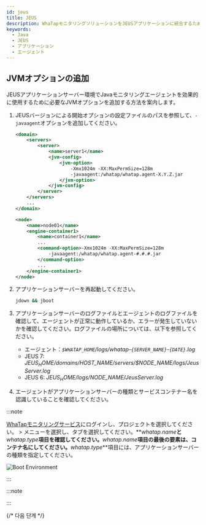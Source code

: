 ```yaml
---
id: jeus
title: JEUS
description: WhaTapモニタリングソリューションをJEUSアプリケーションに統合するためのJVM(Java Virtual Machine) オプションの追加方法についての詳細な案内を提供します。ユーザーは本文書を通じて、Javaエージェントのインストール後、JEUSアプリケーションの性能および可用性モニタリングのために必要なJVM設定を適用する方法を段階別に確認することができます。エージェントのインストール過程の中で必須JVMオプションの構成とJEUSとの円滑な統合のための最適な設定方法、ヒストグラムの照会方法が含まれています。
keywords:
  - Java
  - JEUS
  - アプリケーション
  - エージェント
---
```


## JVMオプションの追加

JEUSアプリケーションサーバー環境でJavaモニタリングエージェントを効果的に使用するために必要なJVMオプションを追加する方法を案内します。

1. JEUSバージョンによる開始オプションの設定ファイルのパスを参照して、`-javaagent`オプションを追加してください。

   <Tabs>
   <TabItem value='jeus7' label='JEUS 7' default>

   ```xml title="$JEUS_HOME/domains/jeus_domain/config.xml" {6-9} showLineNumbers
   <domain>
       <servers>
           <server>
               <name>server1</name>
               <jvm-config>
                   <jvm-option>
                       -Xmx1024m -XX:MaxPermSize=128m
                       -javaagent:/whatap/whatap.agent-X.Y.Z.jar
                   </jvm-option>
               </jvm-config>
           </server>
       </servers>
       ...
   </domain>
   ```

   </TabItem>
   <TabItem value='jeus6' label='JEUS 6'>

   ```xml title="$JEUS_HOME/config/$hostname/JEUSMain.xml" {6-9} showLineNumbers
   <node>
       <name>node01</name>
       <engine-container1>
           <name>container1</name>
           ...
           <command-option>-Xmx1024m -XX:MaxPermSize=128m
               -javaagent:/whatap/whatap.agent-#.#.#.jar
           </command-option>
           ...
       </engine-container1>
   </node>
   ```

   </TabItem>
   </Tabs>

2. アプリケーションサーバーを再起動してください。

   ```bash
   jdown && jboot
   ```

3. アプリケーションサーバーのログファイルとエージェントのログファイルを確認して、エージェントが正常に動作しているか、エラーが発生していないかを確認してください。ログファイルの場所については、以下を参照してください。

   - エージェント：_`$WHATAP_HOME`/logs/whatap-`{SERVER_NAME}`-`{DATE}`.log_
   - JEUS 7: _$JEUS_HOME/domains/$HOST_NAME/servers/$NODE_NAME/logs/JeusServer.log_
   - JEUS 6: _$JEUS_HOME/logs/$NODE_NAME/JeusServer.log_

4. エージェントがアプリケーションサーバーの種類とサービスコンテナー名を認識していることを確認してください。

:::note

[WhaTapモニタリングサービス](https://service.whatap.io/)にログインし、プロジェクトを選択してください。<Cmdname sid="TTL00901" className="uitext" /> > <Cmdname sid="instance_performance_analysis" className="uitext" />メニューを選択し、<Cmdname sid="runtime_boot_env" className="uitext" />タブを選択してください。**_whatap.name_**と**_whatap.type_**項目を確認してください。**_whatap.name_**項目の最後の要素は、コンテナ名にしてください。**_whatap.type_**項目には、アプリケーションサーバーの種類を指定してください。

![Boot Environment](https://img.whatap.io/media/agent_java/install/380.png)

:::

:::note


<Java17 />

:::


<Setheapmemory />

{/* 다음 단계 */}

<Nextstep />
